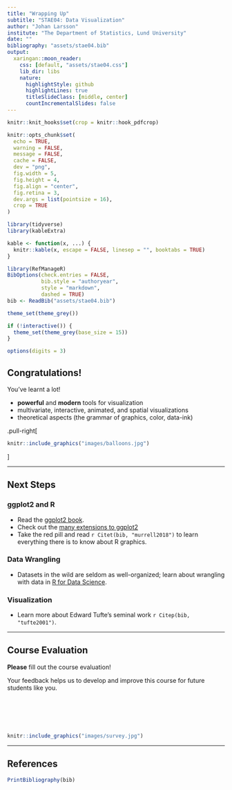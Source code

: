```yaml
---
title: "Wrapping Up"
subtitle: "STAE04: Data Visualization"
author: "Johan Larsson"
institute: "The Department of Statistics, Lund University"
date: ""
bibliography: "assets/stae04.bib"
output:
  xaringan::moon_reader:
    css: [default, "assets/stae04.css"]
    lib_dir: libs
    nature:
      highlightStyle: github
      highlightLines: true
      titleSlideClass: [middle, center]
      countIncrementalSlides: false
---
```


```r
knitr::knit_hooks$set(crop = knitr::hook_pdfcrop)

knitr::opts_chunk$set(
  echo = TRUE,
  warning = FALSE,
  message = FALSE,
  cache = FALSE,
  dev = "png",
  fig.width = 5,
  fig.height = 4,
  fig.align = "center",
  fig.retina = 3,
  dev.args = list(pointsize = 16),
  crop = TRUE
)

library(tidyverse)
library(kableExtra)

kable <- function(x, ...) {
  knitr::kable(x, escape = FALSE, linesep = "", booktabs = TRUE)
}

library(RefManageR)
BibOptions(check.entries = FALSE, 
           bib.style = "authoryear",
           style = "markdown",
           dashed = TRUE)
bib <- ReadBib("assets/stae04.bib")

theme_set(theme_grey())

if (!interactive()) {
  theme_set(theme_grey(base_size = 15))
}

options(digits = 3)
```

## Congratulations!

You've learnt a lot!

- **powerful** and **modern** tools for visualization
- multivariate, interactive, animated, and spatial visualizations
- theoretical aspects (the grammar of graphics, color, data-ink)

.pull-right[
```r
knitr::include_graphics("images/balloons.jpg")
```
]

---

## Next Steps

### ggplot2 and R

- Read the [ggplot2 book](https://ggplot2-book.org/).
- Check out the [many extensions to ggplot2](https://exts.ggplot2.tidyverse.org/)
- Take the red pill and read `r Citet(bib, "murrell2018")` to learn everything
  there is to know about R graphics.

### Data Wrangling

- Datasets in the wild are seldom as well-organized; learn about wrangling with
  data in [R for Data Science](https://r4ds.had.co.nz/).

### Visualization

- Learn more about Edward Tufte's seminal work `r Citep(bib, "tufte2001")`.

---

## Course Evaluation

**Please** fill out the course evaluation!

Your feedback helps us to develop and improve this course for future students like you.

<br><br><br><br>
```r
knitr::include_graphics("images/survey.jpg")
```


---

## References


```r
PrintBibliography(bib)
```
